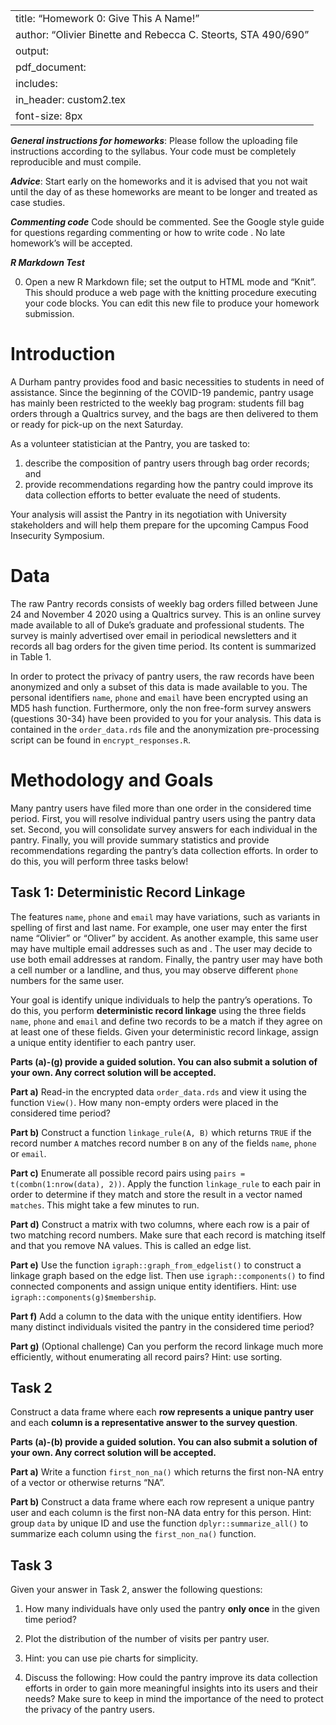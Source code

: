 
---
title: "Homework 0: Give This A Name! "
author: "Olivier Binette and Rebecca C. Steorts, STA 490/690"
output: 
     pdf_document:
      includes: 
          in_header: custom2.tex
font-size: 8px
---

***General instructions for homeworks***: Please follow the uploading file instructions according to the syllabus. Your code must be completely reproducible and must compile. 

***Advice***: Start early on the homeworks and it is advised that you not wait until the day of as these homeworks are meant to be longer and treated as case studies.

***Commenting code***
Code should be commented. See the Google style guide for questions regarding commenting or how to write 
code \url{https://google.github.io/styleguide/Rguide.xml}. No late homework's will be accepted.

***R Markdown Test***

0. Open a new R Markdown file; set the output to HTML mode and "Knit". This should produce a web page with the knitting procedure executing your code blocks. You can edit this new file to produce your homework submission.

\textbf{Total points on assignment: 5 (reproducibility) + 10 points for the assignment.}

\newpage

# Introduction

\textcolor{red}{Can you provide a bit more background on the pantry. Who is the pantry? Who does the pantry assist? }

A Durham pantry provides food and basic necessities to students in need of assistance. Since the beginning of the COVID-19 pandemic, pantry usage has mainly been restricted to the weekly bag program: students fill bag orders through a Qualtrics survey, and the bags are then delivered to them or ready for pick-up on the next Saturday.

As a volunteer statistician at the Pantry, you are tasked to:

1. describe the composition of pantry users through bag order records; and
2. provide recommendations regarding how the pantry could improve its data collection efforts to better evaluate the need of students.

Your analysis will assist the Pantry in its negotiation with University stakeholders and will help them prepare for the upcoming Campus Food Insecurity Symposium.

# Data

The raw Pantry records consists of weekly bag orders filled between June 24 and November 4 2020 using a Qualtrics survey. This is an online survey made available to all of Duke's graduate and professional students. The survey is mainly advertised over email in periodical newsletters and it records all bag orders for the given time period. Its content is summarized in Table 1.

\begin{table}[ht]
\centering
\begin{tabular}{r|ll}
	\toprule
	Question no. & Question & Answer form\\
	\midrule
	\multirow{3}{*}{Identifiers $\left\{\begin{array}{l}2\\3\\4\end{array}\right.$}& First name and last initial & Free form\\
	& Duke email & Free form\\
	& Phone number & Free form\\
	\multirow{6}{*}{Order $\left\{\begin{array}{r}5\\6-7\\8\\9\\10\\11-29\end{array}\right.$}& Delivery or Pickup? & Multiple choices\\
	& Adress and delivery instructions & Free form\\
	& Food allergies & Free form\\
	& Number of members in household & 1-2 or 3+\\
	& Want baby bag? & Yes or no\\
	& Order items & Multiple choices\\
	\multirow{7}{*}{Survey $\left\{\begin{array}{l}30\\31\\32\\33\\34\\35\\36\end{array}\right.$}& Degree & Multiple choices or Other\\
	& School & Multiple choices or Other\\
	& Year in graduate school & Multiple choices\\
	& Number of adults in household & Multiple choices\\
	& Number of children in household & Multiple choices\\
	& Main challenges accessing food & Multiple choices or Other\\
	& Feedback & Free form\\

	\bottomrule
\end{tabular}
\label{table:survey_description}
\caption{Summary of the Qualtrics "Weekly Grocery Bag Request Survey" questions. Note that number of sub-questions which are not relevant to this analysis have been omitted.}
\end{table}

\paragraph{Protecting Privacy of Users}

\textcolor{red}{I might elaborate here more regarding why it's improtant to protect the privacy and how you did this. You might want to build a small lecture on this where we can talk about the data set with the students in class + how you did the encryption. I think that this would be a great lecture to add into the class and would make it quite exciting. Up to you. }

In order to protect the privacy of pantry users, the raw records have been anonymized and only a subset of this data is made available to you. The personal identifiers `name`, `phone` and `email` have been encrypted using an MD5 hash function. Furthermore, only the non free-form survey answers (questions 30-34) have been provided to you for your analysis. This data is contained in the `order_data.rds` file and the anonymization pre-processing script can be found in `encrypt_responses.R`.

# Methodology and Goals

Many pantry users have filed more than one order in the considered time period. First, you will resolve individual pantry users using the pantry data set. Second, you will consolidate survey answers for each individual in the pantry. Finally, you will provide summary statistics and provide recommendations regarding the pantry's data collection efforts. In order to do this, you will perform three tasks below! 

## Task 1: Deterministic Record Linkage

The features  `name`, `phone` and `email` may have variations, such as variants in spelling of first and last name. For example, one user may enter the first name "Olivier" or "Oliver" by accident. As another example, this same user may have multiple email addresses such as \url{olivier.binette@duke.edu} and \url{ob37@duke.edu}. The user may decide to use both email addresses at random. Finally, the pantry user may have both a cell number or a landline, and thus, you may observe different `phone` numbers for the same user. 

Your goal is identify unique individuals to help the pantry's operations. To do this, you perform **deterministic record linkage** using the three fields `name`, `phone` and `email` and define two records to be a match if they agree on at least one of these fields. Given your deterministic record linkage, assign a unique entity identifier to each pantry user. 

\textcolor{red}{Should we put the helper sections in an appendix so they try it on their own and so it looks a bit more clean?}

\textcolor{red}{Where can students find the encrypted data? Do they need the real data? I would mentioned at the start of the assignment what data they will work with and where to find it in the homework folder:)}

**Parts  (a)-(g) provide a guided solution. You can also submit a solution of your own. Any correct solution will be accepted.**

**Part a)** Read-in the encrypted data `order_data.rds` and view it using the function `View()`. How many non-empty orders were placed in the considered time period?

**Part b)** Construct a function `linkage_rule(A, B)` which returns `TRUE` if the record number `A` matches record number `B` on any of the fields `name`, `phone` or `email`.

**Part c)** Enumerate all possible record pairs using `pairs = t(combn(1:nrow(data), 2))`. Apply the function `linkage_rule` to each pair in order to determine if they match and store the result in a vector named `matches`. This might take a few minutes to run.


**Part d)** Construct a matrix with two columns, where each row is a pair of two matching record numbers. Make sure that each record is matching itself and that you remove NA values. This is called an edge list.

**Part e)** Use the function `igraph::graph_from_edgelist()` to construct a linkage graph based on the edge list. Then use `igraph::components()` to find connected components and assign unique entity identifiers. Hint: use `igraph::components(g)$membership`.

**Part f)** Add a column to the data with the unique entity identifiers. How many distinct individuals visited the pantry in the considered time period?


**Part g)** (Optional challenge) Can you perform the record linkage much more efficiently, without enumerating all record pairs? Hint: use sorting.

## Task 2

Construct a data frame where each **row represents a unique pantry user** and each **column is a representative answer to the survey question**. \textcolor{red}{Remind the student where to find the survey questions.}

\textbf{Hint: This is easier than you might think. For example, you can choose the representative answer to be the first non NA answer for this individual.}

**Parts  (a)-(b) provide a guided solution. You can also submit a solution of your own. Any correct solution will be accepted.**

**Part a)** Write a function `first_non_na()` which returns the first non-NA entry of a vector or otherwise returns "NA".

**Part b)** Construct a data frame where each row represent a unique pantry user and each column is the first non-NA data entry for this person. Hint: group `data` by unique ID and use the function `dplyr::summarize_all()` to summarize each column using the `first_non_na()` function.


## Task 3

Given your answer in Task 2, answer the following questions:

1. How many individuals have only used the pantry **only once** in the given time period?

2. Plot the distribution of the number of visits per pantry user.

3. \textcolor{red}{What is the composition of degree type and order type among pantry users?} Hint: you can use pie charts for simplicity.
\textcolor{red}{Could you clarify what you mean about the composition of degree type? Do you mean the degree type such as undergrad, postdoc, PhD or something else?}

4. Discuss the following:  How could the pantry improve its data collection efforts in order to gain more meaningful insights into its users and their needs? Make sure to keep in mind the importance of the need to protect the privacy of the pantry users.

